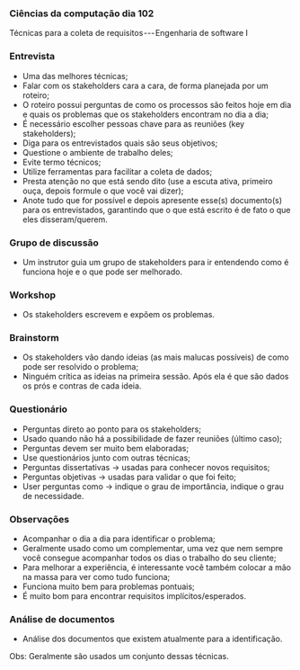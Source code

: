 




### Ciências da computação dia 102

Técnicas para a coleta de requisitos --- Engenharia de software I

### Entrevista

-   Uma das melhores técnicas;
-   Falar com os stakeholders cara a cara, de forma planejada por um
    roteiro;
-   O roteiro possui perguntas de como os processos são feitos hoje em
    dia e quais os problemas que os stakeholders encontram no dia a dia;
-   É necessário escolher pessoas chave para as reuniões (key
    stakeholders);
-   Diga para os entrevistados quais são seus objetivos;
-   Questione o ambiente de trabalho deles;
-   Evite termo técnicos;
-   Utilize ferramentas para facilitar a coleta de dados;
-   Presta atenção no que está sendo dito (use a escuta ativa, primeiro
    ouça, depois formule o que você vai dizer);
-   Anote tudo que for possível e depois apresente esse(s) documento(s)
    para os entrevistados, garantindo que o que está escrito é de fato o
    que eles disseram/querem.








### Grupo de discussão

-   Um instrutor guia um grupo de stakeholders para ir entendendo como é
    funciona hoje e o que pode ser melhorado.








### Workshop

-   Os stakeholders escrevem e expõem os problemas.








### Brainstorm

-   Os stakeholders vão dando ideias (as mais malucas possíveis) de como
    pode ser resolvido o problema;
-   Ninguém crítica as ideias na primeira sessão. Após ela é que são
    dados os prós e contras de cada ideia.








### Questionário

-   Perguntas direto ao ponto para os stakeholders;
-   Usado quando não há a possibilidade de fazer reuniões (último caso);
-   Perguntas devem ser muito bem elaboradas;
-   Use questionários junto com outras técnicas;
-   Perguntas dissertativas → usadas para conhecer novos requisitos;
-   Perguntas objetivas → usadas para validar o que foi feito;
-   User perguntas como → indique o grau de importância, indique o grau
    de necessidade.








### Observações

-   Acompanhar o dia a dia para identificar o problema;
-   Geralmente usado como um complementar, uma vez que nem sempre você
    consegue acompanhar todos os dias o trabalho do seu cliente;
-   Para melhorar a experiência, é interessante você também colocar a
    mão na massa para ver como tudo funciona;
-   Funciona muito bem para problemas pontuais;
-   É muito bom para encontrar requisitos implícitos/esperados.








### Análise de documentos

-   Análise dos documentos que existem atualmente para a identificação.








Obs: Geralmente são usados um conjunto dessas técnicas.


